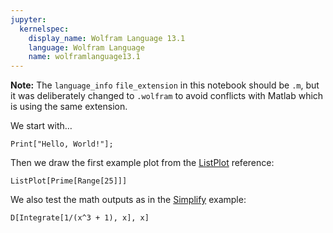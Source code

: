 ```yaml
---
jupyter:
  kernelspec:
    display_name: Wolfram Language 13.1
    language: Wolfram Language
    name: wolframlanguage13.1
---
```


**Note:** The `language_info` `file_extension` in this notebook should be `.m`, but it was deliberately changed to `.wolfram` to avoid conflicts with Matlab which is using the same extension.


We start with...

```wolfram
Print["Hello, World!"];
```

Then we draw the first example plot from the [ListPlot](https://reference.wolfram.com/language/ref/ListPlot.html) reference:

```wolfram
ListPlot[Prime[Range[25]]]
```

We also test the math outputs as in the [Simplify](https://reference.wolfram.com/language/ref/Simplify.html) example:

```wolfram
D[Integrate[1/(x^3 + 1), x], x]
```
